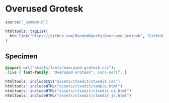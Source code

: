 # Overused Grotesk

```r
source("_common.R")
```

```r
htmltools::tagList(
  btn_link("https://github.com/RandomMaerks/Overused-Grotesk", "GitHub")
)
```

## Specimen

```css
@import url("assets/fonts/overused-grotesk.css");
.live { font-family: "Overused Grotesk", sans-serif; }
```

```r
htmltools::includeCSS("assets/ctxedit/ctxedit.css")
htmltools::includeHTML("assets/ctxedit/sample.html")
htmltools::includeHTML("assets/ctxedit/ctxedit-ui.html")
htmltools::includeHTML("assets/ctxedit/ctxedit-js.html")
```
